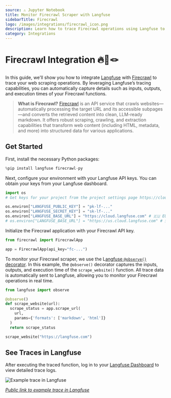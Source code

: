```yaml
---
source: ⚠️ Jupyter Notebook
title: Monitor Firecrawl Scraper with Langfuse
sidebarTitle: Firecrawl
logo: /images/integrations/firecrawl_icon.png
description: Learn how to trace Firecrawl operations using Langfuse to capture detailed observability data for your web scraping tasks.
category: Integrations
---
```


# Firecrawl Integration 🔥🤝🪢

In this guide, we'll show you how to integrate [Langfuse](https://langfuse.com) with [Firecrawl](https://www.firecrawl.dev/) to trace your web scraping operations. By leveraging Langfuse’s tracing capabilities, you can automatically capture details such as inputs, outputs, and execution times of your Firecrawl functions.

> **What is Firecrawl?** [Firecrawl](https://www.firecrawl.dev/) is an API service that crawls websites—automatically processing the target URL and its accessible subpages—and converts the retrieved content into clean, LLM-ready markdown. It offers robust scraping, crawling, and extraction capabilities that transform web content (including HTML, metadata, and more) into structured data for various applications.

## Get Started

First, install the necessary Python packages:


```python
%pip install langfuse firecrawl-py
```

Next, configure your environment with your Langfuse API keys. You can obtain your keys from your Langfuse dashboard.


```python
import os
# Get keys for your project from the project settings page https://cloud.langfuse.com

os.environ["LANGFUSE_PUBLIC_KEY"] = "pk-lf-..."
os.environ["LANGFUSE_SECRET_KEY"] = "sk-lf-..." 
os.environ["LANGFUSE_BASE_URL"] = "https://cloud.langfuse.com" # 🇪🇺 EU region
# os.environ["LANGFUSE_BASE_URL"] = "https://us.cloud.langfuse.com" # 🇺🇸 US region
```

Initialize the Firecrawl application with your Firecrawl API key.


```python
from firecrawl import FirecrawlApp

app = FirecrawlApp(api_key="fc-...")
```

To monitor your Firecrawl scraper, we use the L[angfuse `@observe()` decorator](https://langfuse.com/docs/sdk/python/decorators). In this example, the `@observe()` decorator captures the inputs, outputs, and execution time of the `scrape_website()` function. All trace data is automatically sent to Langfuse, allowing you to monitor your Firecrawl operations in real time.


```python
from langfuse import observe

@observe()
def scrape_website(url):
  scrape_status = app.scrape_url(
    url,
    params={'formats': ['markdown', 'html']}
  )
  return scrape_status

scrape_website("https://langfuse.com")
```

## See Traces in Langfuse

After executing the traced function, log in to your [Langfuse Dashboard](https://cloud.langfuse.com) to view detailed trace logs. 

![Example trace in Langfuse](https://langfuse.com/images/cookbook/integration-firecrawl/firecrawl-example-trace.png)

_[Public link to example trace in Langfuse](https://cloud.langfuse.com/project/cloramnkj0002jz088vzn1ja4/traces/49206b8e-5366-4458-9357-bd38b740ec4e?timestamp=2025-02-18T16%3A42%3A51.446Z)_


<LearnMore />
